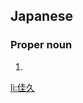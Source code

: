 ==Japanese==
{{ja-kanjitab|よし|ひさ}}

===Proper noun===
{{ja-pos|proper|よしひさ}}

# {{given name|male|lang=ja|sort=よしひさ}}

[[li:佳久]]